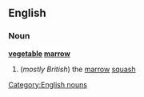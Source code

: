 ==English==
===Noun===
'''[[vegetable]] [[marrow]]'''
#(''mostly British'') the [[marrow]] [[squash]]
[[Category:English nouns]]